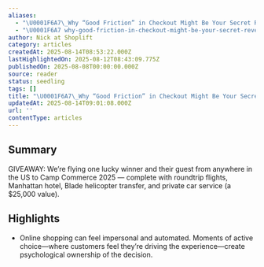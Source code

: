 ```yaml
---
aliases:
  - "\U0001F6A7\_Why “Good Friction” in Checkout Might Be Your Secret Revenue Weapon"
  - "\U0001F6A7 why-good-friction-in-checkout-might-be-your-secret-revenue-weapon"
author: Nick at Shoplift
category: articles
createdAt: 2025-08-14T08:53:22.000Z
lastHighlightedOn: 2025-08-12T08:43:09.775Z
publishedOn: 2025-08-08T00:00:00.000Z
source: reader
status: seedling
tags: []
title: "\U0001F6A7\_Why “Good Friction” in Checkout Might Be Your Secret Revenue Weapon"
updatedAt: 2025-08-14T09:01:08.000Z
url: ''
contentType: articles
---
```

## Summary

GIVEAWAY: We’re flying one lucky winner and their guest from anywhere in the US to Camp Commerce 2025 — complete with roundtrip flights, Manhattan hotel, Blade helicopter transfer, and private car service (a $25,000 value).

## Highlights

- Online shopping can feel impersonal and automated. Moments of active choice—where customers feel they’re driving the experience—create psychological ownership of the decision.
